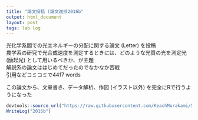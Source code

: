```yaml
---
title: "論文投稿 (論文進捗2016b"
output: html_document
layout: post
tags: lab log
---
```


光化学系間での光エネルギーの分配に関する論文 (Letter) を投稿  
農学系の研究で光合成速度を測定するときには、どのような光質の光を測定光 (励起光) として用いるべきか、が主題  
解説系の論文ははじめてだったのでなかなか苦戦  
引用などコミコミで4417 words  

この論文から、文章書き、データ解析、作図 (イラスト以外) を完全にRで行うようになった  

```r
devtools::source_url("https://raw.githubusercontent.com/KeachMurakami/Sources/master/MyData/WriteLog.R")
WriteLog("2016b")
```